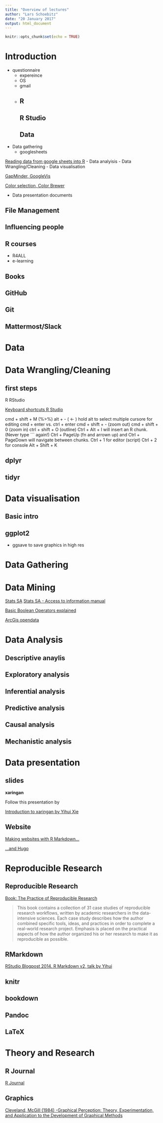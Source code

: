 ```yaml
---
title: "Overview of lectures"
author: "Lars Schoebitz"
date: "20 January 2017"
output: html_document
---
```


```r
knitr::opts_chunk$set(echo = TRUE)
```

# Introduction
- questionnaire
  - expereince
  - OS
  - gmail
  - 
## R
## R Studio
## Data

- Data gathering
  - googlesheets
  
[Reading data from google sheets into R](http://bit.ly/2kwIEtk)
- Data analyisis
- Data Wrangling/Cleaning
- Data visualisation

[GapMinder, GoogleVis](http://www.datasciencecentral.com/profiles/blogs/gapminder-data-visualization-using-googlevis-and-r)

[Color selection, Color Brewer](http://colorbrewer2.org/#type=sequential&scheme=BuGn&n=6)

- Data presentation documents

## File Management

## Influencing people

## R courses

- R4ALL
- e-learning

## Books
## GitHub
## Git
## Mattermost/Slack

# Data

# Data Wrangling/Cleaning

## first steps

R
RStudio

[Keyboard shortcuts R Studio](https://www.rstudio.com/rviews/2017/01/27/january-17-tips-and-tricks/)

cmd + shift + M (%>%)
alt + - ( <- )
hold alt to select multiple cursore for editing
cmd + enter vs. ctrl + enter
cmd + shift + - (zoom out)
cmd + shift + 0 (zoom in)
ctrl + shift + O (outline)
Ctrl + Alt + I will insert an R chunk. (Never type ``` again!)
Ctrl + PageUp (fn and arrown up) and Ctrl + PageDown will navigate between chunks.
Ctrl + 1 for editor (script)
Ctrl + 2 for console
Alt + Shift + K


## dplyr
## tidyr

# Data visualisation
## Basic intro
## ggplot2
- ggsave to save graphics in high res

# Data Gathering
# Data Mining

[Stats SA](http://www.statssa.gov.za)
[Stats SA - Access to information manual](http://www.statssa.gov.za/wp-content/uploads/2013/07/Access_to_information.pdf)

[Basic Boolean Operators explained](http://booleanblackbelt.com/2008/12/basic-boolean-search-operators-and-query-modifiers-explained/)

[ArcGis opendata](https://blogs.esri.com/esri/arcgis/2016/11/08/whats-new-in-open-data-november-2016/)

# Data Analysis
## Descriptive anaylis
## Exploratory analysis
## Inferential analysis
## Predictive analysis
## Causal analysis
## Mechanistic analysis

# Data presentation
## slides

**xaringan**

Follow this presentation by

[Introduction to xaringan by Yihui Xie](http://bit.ly/2iRF68v)


## Website

[Making websites with R Markdown...](https://slides.yihui.name/2017-rstudio-conf-blogdown-Yihui-Xie.html?utm_content=buffer96d21&utm_medium=social&utm_source=twitter.com&utm_campaign=buffer#1)

[...and Hugo](https://gohugo.io)


# Reproducible Research

## Reproducible Research

[Book: The Practice of Reproducible Research](https://www.practicereproducibleresearch.org)

> This book contains a collection of 31 case studies of reproducible research workflows, written by academic researchers in the data-intensive sciences. Each case study describes how the author combined specific tools, ideas, and practices in order to complete a real-world research project. Emphasis is placed on the practical aspects of how the author organized his or her research to make it as reproducible as possible.

## RMarkdown

[RStudio Blogpost 2014. R Markdown v2, talk by Yihui](https://blog.rstudio.org/2014/06/18/r-markdown-v2/)

## knitr
## bookdown
## Pandoc
## LaTeX

# Theory and Research
## R Journal
[R Journal](https://journal.r-project.org/archive/2016-1/RJ-2016-1.pdf)

## Graphics
[Cleveland, McGill (1984) -Graphical Perception: Theory, Experimentation, and Application to the Development of Graphical Methods](https://www.jstor.org/stable/2288400?seq=1#page_scan_tab_contents)

